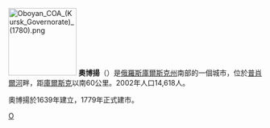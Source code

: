{{coord|51|13|N|36|15|E|display=title}}
[[File:Oboyan_COA_(Kursk_Governorate)_(1780).png|135px]]
'''奧博揚'''（{{lang-ru|Обоя́нь}}）是[[俄羅斯|俄羅斯]][[庫爾斯克州|庫爾斯克州]]南部的一個城市，位於[[普肖爾河|普肖爾河]]畔，距[[庫爾斯克|庫爾斯克]]以南60公里。2002年人口14,618人。

奧博揚於1639年建立，1779年正式建市。

{{庫爾斯克州城市}}

[[Category:庫爾斯克州城市|О]]